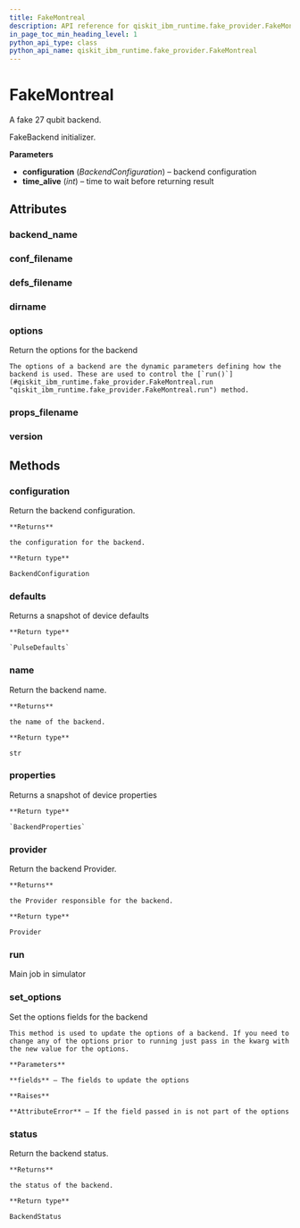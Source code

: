 ```yaml
---
title: FakeMontreal
description: API reference for qiskit_ibm_runtime.fake_provider.FakeMontreal
in_page_toc_min_heading_level: 1
python_api_type: class
python_api_name: qiskit_ibm_runtime.fake_provider.FakeMontreal
---
```


# FakeMontreal

<Class id="qiskit_ibm_runtime.fake_provider.FakeMontreal" isDedicatedPage={true} github="https://github.com/qiskit/qiskit-ibm-runtime/tree/stable/0.19/qiskit_ibm_runtime/fake_provider/backends/montreal/fake_montreal.py" signature="FakeMontreal" modifiers="class">
  A fake 27 qubit backend.

  FakeBackend initializer.

  **Parameters**

  *   **configuration** (*BackendConfiguration*) – backend configuration
  *   **time\_alive** (*int*) – time to wait before returning result

  ## Attributes

  ### backend\_name

  <Attribute id="qiskit_ibm_runtime.fake_provider.FakeMontreal.backend_name" attributeValue="'fake_montreal'" />

  ### conf\_filename

  <Attribute id="qiskit_ibm_runtime.fake_provider.FakeMontreal.conf_filename" attributeValue="'conf_montreal.json'" />

  ### defs\_filename

  <Attribute id="qiskit_ibm_runtime.fake_provider.FakeMontreal.defs_filename" attributeValue="'defs_montreal.json'" />

  ### dirname

  <Attribute id="qiskit_ibm_runtime.fake_provider.FakeMontreal.dirname" attributeValue="'/home/runner/work/qiskit-ibm-runtime/qiskit-ibm-runtime/qiskit_ibm_runtime/fake_provider/backends/montreal'" />

  ### options

  <Attribute id="qiskit_ibm_runtime.fake_provider.FakeMontreal.options">
    Return the options for the backend

    The options of a backend are the dynamic parameters defining how the backend is used. These are used to control the [`run()`](#qiskit_ibm_runtime.fake_provider.FakeMontreal.run "qiskit_ibm_runtime.fake_provider.FakeMontreal.run") method.
  </Attribute>

  ### props\_filename

  <Attribute id="qiskit_ibm_runtime.fake_provider.FakeMontreal.props_filename" attributeValue="'props_montreal.json'" />

  ### version

  <Attribute id="qiskit_ibm_runtime.fake_provider.FakeMontreal.version" attributeValue="1" />

  ## Methods

  ### configuration

  <Function id="qiskit_ibm_runtime.fake_provider.FakeMontreal.configuration" signature="configuration()">
    Return the backend configuration.

    **Returns**

    the configuration for the backend.

    **Return type**

    BackendConfiguration
  </Function>

  ### defaults

  <Function id="qiskit_ibm_runtime.fake_provider.FakeMontreal.defaults" signature="defaults()">
    Returns a snapshot of device defaults

    **Return type**

    `PulseDefaults`
  </Function>

  ### name

  <Function id="qiskit_ibm_runtime.fake_provider.FakeMontreal.name" signature="name()">
    Return the backend name.

    **Returns**

    the name of the backend.

    **Return type**

    str
  </Function>

  ### properties

  <Function id="qiskit_ibm_runtime.fake_provider.FakeMontreal.properties" signature="properties()">
    Returns a snapshot of device properties

    **Return type**

    `BackendProperties`
  </Function>

  ### provider

  <Function id="qiskit_ibm_runtime.fake_provider.FakeMontreal.provider" signature="provider()">
    Return the backend Provider.

    **Returns**

    the Provider responsible for the backend.

    **Return type**

    Provider
  </Function>

  ### run

  <Function id="qiskit_ibm_runtime.fake_provider.FakeMontreal.run" signature="run(run_input, **kwargs)">
    Main job in simulator
  </Function>

  ### set\_options

  <Function id="qiskit_ibm_runtime.fake_provider.FakeMontreal.set_options" signature="set_options(**fields)">
    Set the options fields for the backend

    This method is used to update the options of a backend. If you need to change any of the options prior to running just pass in the kwarg with the new value for the options.

    **Parameters**

    **fields** – The fields to update the options

    **Raises**

    **AttributeError** – If the field passed in is not part of the options
  </Function>

  ### status

  <Function id="qiskit_ibm_runtime.fake_provider.FakeMontreal.status" signature="status()">
    Return the backend status.

    **Returns**

    the status of the backend.

    **Return type**

    BackendStatus
  </Function>
</Class>

